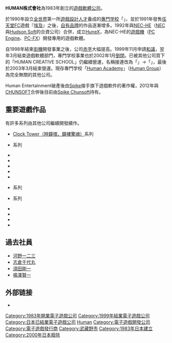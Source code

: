 {{Infobox Company
| name                = HUMAN株式會社
| name_en             = Human Entertainment
| native_name         = ヒューマン株式会社
| native_name_lang    = ja
| logo                = [[File:Human_Entertainment_logo.PNG|200px]]
| logo_caption        = 
| foundation          = 1983年
| defunct             = 2000年
|location       = {{JPN}}
|industry       = [[電玩|電玩]]
|products       = [[電子遊戲|電子遊戲]]
}}

'''HUMAN株式會社'''為1983年創立的[[遊戲軟體|遊戲軟體]][[公司|公司]]。

於1990年設立[[全世界|全世界]]第一所[[遊戲設計|遊戲設計]][[人才|人才]]養成的[[專門学校|專門学校]]「{{lang|ja|ヒューマンクリエイティブスクール}}」，並於1991年發售[[FC遊戲機|任天堂FC]]遊戲『[[埃及|埃及]]』之後，[[自有品牌|自有品牌]]的作品逐漸增多。1992年與[[NEC-HE|NEC-HE]]（[[NEC|NEC]]與[[Hudson_Soft|Hudson Soft]]的合資公司）合併，成立[[HuneX|HuneX]]，為NEC-HE的[[遊戲機|遊戲機]]（[[PC_Engine|PC Engine]]、[[PC-FX|PC-FX]]）開發專用的遊戲軟體。

自1998年結束[[街機|街機]]開發事業之後，公司[[赤字|赤字]]大幅提高。1999年11月申請[[和議|和議]]，翌年3月結束遊戲軟體部門，專門学校事業也於2002年1月[[倒閉|倒閉]]。已被其他公司買下的「HUMAN CREATIVE SCHOOL」仍繼續營運，名稱接連改為「{{lang|ja|パソナソフトバンククリエイティブスクール}}」→「{{lang|ja|プロフェシオクリエイティブスクール}}」，最後於2003年3月結束營運。現存專門学校「[[Human_Academy|Human Academy]]」（[[Human_Group|Human Group]]）為完全無關的其他公司。

Human Entertainment破產後由[[Spike_(公司)|Spike]]接手旗下遊戲軟件的著作權，2012年與[[CHUNSOFT|CHUNSOFT]]合併後目前由[[Spike_Chunsoft|Spike Chunsoft]]持有。

== 重要遊戲作品 ==
有許多系列由其他公司繼續開發續作。

*[[鐘樓驚魂|Clock Tower（時鐘塔、鐘樓驚魂）]]系列
*{{lang|ja|ザ・コンビニ}}系列
*{{lang|ja|セプテントリオン}}
*{{lang|ja|トワイライトシンドローム}}
*{{lang|ja|猫侍}}
*{{lang|ja|爆走デコトラ伝説}}
*{{lang|ja|パペットズー・ピロミィ}}
*{{lang|ja|フォーメーションサッカー}}系列
*{{lang|ja|ファイヤープロレスリング}}系列
*{{lang|ja|御神楽少女探偵団}}
*{{lang|ja|ミザーナ・フォールズ}}
*{{lang|ja|ムーンライトシンドローム}}
*{{lang|ja|リモート・コントロール・ダンディ}}

== 過去社員 ==
*[[河野一二三|河野一二三]]
*[[志倉千代丸|志倉千代丸]]
*[[須田剛一|須田剛一]]
*[[鳴澤賢一|鳴澤賢一]]

== 外部链接 ==
*{{Cite web |url=http://www.human.co.jp/ |title=官方网站 |access-date=2015-02-05 |archive-url=https://web.archive.org/web/19990430030251/http://www.human.co.jp/ |archive-date=1999-04-30 |dead-url=no }}{{ja icon}} 

{{DEFAULTSORT:Human}}
[[Category:1983年開業電子遊戲公司|Category:1983年開業電子遊戲公司]]
[[Category:1999年結業電子遊戲公司|Category:1999年結業電子遊戲公司]]
[[Category:日本已結業電子遊戲公司|Category:日本已結業電子遊戲公司]]
[[Category:Human|]]
[[Category:電子遊戲開發公司|Category:電子遊戲開發公司]]
[[Category:電子遊戲發行商|Category:電子遊戲發行商]]
[[Category:武藏野市|Category:武藏野市]]
[[Category:1983年日本建立|Category:1983年日本建立]]
[[Category:2000年日本廢除|Category:2000年日本廢除]]